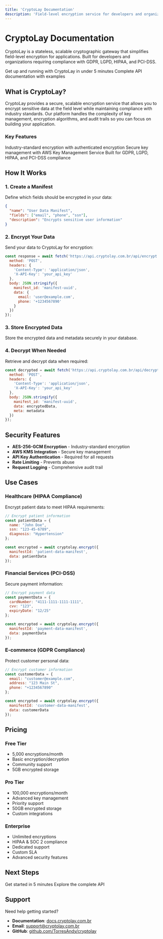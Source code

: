 ```yaml
---
title: 'CryptoLay Documentation'
description: 'Field-level encryption service for developers and organizations requiring compliance with GDPR, LGPD, HIPAA, and PCI-DSS.'
---
```


# CryptoLay Documentation

CryptoLay is a stateless, scalable cryptographic gateway that simplifies field-level encryption for applications. Built for developers and organizations requiring compliance with GDPR, LGPD, HIPAA, and PCI-DSS.

<CardGroup cols={2}>
  <Card
    title="Quick Start"
    href="/quickstart"
    icon="zap"
  >
    Get up and running with CryptoLay in under 5 minutes
  </Card>
  <Card
    title="API Reference"
    href="/api-reference/authentication"
    icon="code"
  >
    Complete API documentation with examples
  </Card>
</CardGroup>

## What is CryptoLay?

CryptoLay provides a secure, scalable encryption service that allows you to encrypt sensitive data at the field level while maintaining compliance with industry standards. Our platform handles the complexity of key management, encryption algorithms, and audit trails so you can focus on building your application.

### Key Features

<CardGroup cols={3}>
  <Card
    title="AES-256-GCM Encryption"
    icon="shield"
  >
    Industry-standard encryption with authenticated encryption
  </Card>
  <Card
    title="AWS KMS Integration"
    icon="key"
  >
    Secure key management with AWS Key Management Service
  </Card>
  <Card
    title="Compliance Ready"
    icon="check-circle"
  >
    Built for GDPR, LGPD, HIPAA, and PCI-DSS compliance
  </Card>
</CardGroup>

## How It Works

### 1. Create a Manifest

Define which fields should be encrypted in your data:

```json
{
  "name": "User Data Manifest",
  "fields": ["email", "phone", "ssn"],
  "description": "Encrypts sensitive user information"
}
```

### 2. Encrypt Your Data

Send your data to CryptoLay for encryption:

```javascript
const response = await fetch('https://api.cryptolay.com.br/api/encrypt', {
  method: 'POST',
  headers: {
    'Content-Type': 'application/json',
    'X-API-Key': 'your_api_key'
  },
  body: JSON.stringify({
    manifest_id: 'manifest-uuid',
    data: {
      email: 'user@example.com',
      phone: '+1234567890'
    }
  })
});
```

### 3. Store Encrypted Data

Store the encrypted data and metadata securely in your database.

### 4. Decrypt When Needed

Retrieve and decrypt data when required:

```javascript
const decrypted = await fetch('https://api.cryptolay.com.br/api/decrypt', {
  method: 'POST',
  headers: {
    'Content-Type': 'application/json',
    'X-API-Key': 'your_api_key'
  },
  body: JSON.stringify({
    manifest_id: 'manifest-uuid',
    data: encryptedData,
    meta: metadata
  })
});
```

## Security Features

- **AES-256-GCM Encryption** - Industry-standard encryption
- **AWS KMS Integration** - Secure key management
- **API Key Authentication** - Required for all requests
- **Rate Limiting** - Prevents abuse
- **Request Logging** - Comprehensive audit trail

## Use Cases

### Healthcare (HIPAA Compliance)

Encrypt patient data to meet HIPAA requirements:

```javascript
// Encrypt patient information
const patientData = {
  name: "John Doe",
  ssn: "123-45-6789",
  diagnosis: "Hypertension"
};

const encrypted = await cryptolay.encrypt({
  manifestId: 'patient-data-manifest',
  data: patientData
});
```

### Financial Services (PCI-DSS)

Secure payment information:

```javascript
// Encrypt payment data
const paymentData = {
  cardNumber: "4111-1111-1111-1111",
  cvv: "123",
  expiryDate: "12/25"
};

const encrypted = await cryptolay.encrypt({
  manifestId: 'payment-data-manifest',
  data: paymentData
});
```

### E-commerce (GDPR Compliance)

Protect customer personal data:

```javascript
// Encrypt customer information
const customerData = {
  email: "customer@example.com",
  address: "123 Main St",
  phone: "+1234567890"
};

const encrypted = await cryptolay.encrypt({
  manifestId: 'customer-data-manifest',
  data: customerData
});
```

## Pricing

### Free Tier
- 5,000 encryptions/month
- Basic encryption/decryption
- Community support
- 5GB encrypted storage

### Pro Tier
- 100,000 encryptions/month
- Advanced key management
- Priority support
- 50GB encrypted storage
- Custom integrations

### Enterprise
- Unlimited encryptions
- HIPAA & SOC 2 compliance
- Dedicated support
- Custom SLA
- Advanced security features

## Next Steps

<CardGroup cols={2}>
  <Card
    title="Quick Start"
    href="/quickstart"
    icon="rocket"
  >
    Get started in 5 minutes
  </Card>
  <Card
    title="API Reference"
    href="/api-reference/authentication"
    icon="code"
  >
    Explore the complete API
  </Card>
</CardGroup>

## Support

Need help getting started?

- **Documentation**: [docs.cryptolay.com.br](https://docs.cryptolay.com.br)
- **Email**: support@cryptolay.com.br
- **GitHub**: [github.com/TorresAndy/cryptolay](https://github.com/TorresAndy/cryptolay)
